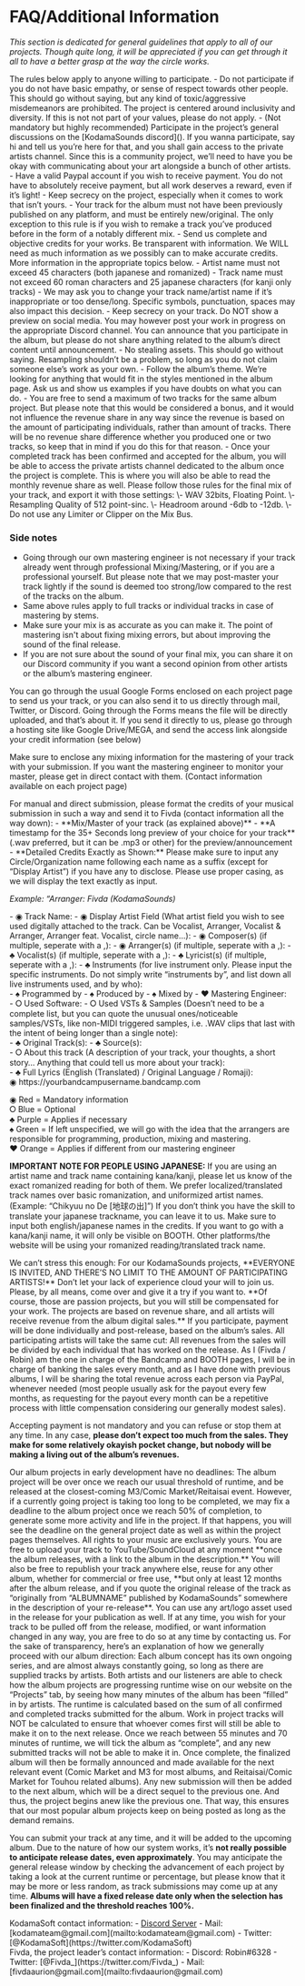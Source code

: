 
# FAQ/Additional Information

*This section is dedicated for general guidelines that apply to all of our projects. Though quite long, it will be appreciated if you can get through it all to have a better grasp at the way the circle works.*


<WrappableParagraph title="General Rules">
The rules below apply to anyone willing to participate.
- Do not participate if you do not have basic empathy, or sense of respect towards other people. This should go without saying, but any kind of toxic/aggressive misdemeanors are prohibited. The project is centered around inclusivity and diversity.  If this is not not part of your values, please do not apply.
- (Not mandatory but highly recommended) Participate in the project’s general discussions on the [KodamaSounds discord](). If you wanna participate, say hi and tell us you’re here for that, and you shall gain access to the private artists channel. Since this is a community project, we’ll need to have you be okay with communicating about your art alongside a bunch of other artists. 
- Have a valid Paypal account if you wish to receive payment. You do not have to absolutely receive payment, but all work deserves a reward, even if it’s light!
- Keep secrecy on the project, especially when it comes to work that isn’t yours.
</WrappableParagraph>


<WrappableParagraph title="Album / Track Rules">
- Your track for the album must not have been previously published on any platform, and must be entirely new/original. The only exception to this rule is if you wish to remake a track you’ve produced before in the form of a notably different mix.
- Send us complete and objective credits for your works. Be transparent with information. We WILL need as much information as we possibly can to make accurate credits. More information in the appropriate topics below.
- Artist name must not exceed 45 characters (both japanese and romanized)
- Track name must not exceed 60 roman characters and 25 japanese characters (for kanji only tracks)
- We may ask you to change your track name/artist name if it’s inappropriate or too dense/long. Specific symbols, punctuation, spaces may also impact this decision.
- Keep secrecy on your track. Do NOT show a preview on social media. You may however post your work in progress on the appropriate Discord channel. You can announce that you participate in the album, but please do not share anything related to the album’s direct content until announcement.
- No stealing assets. This should go without saying. Resampling shouldn’t be a problem, so long as you do not claim someone else’s work as your own.
- Follow the album’s theme. We’re looking for anything that would fit in the styles mentioned in the album page. Ask us and show us examples if you have doubts on what you can do.
- You are free to send a maximum of two tracks for the same album project. But please note that this would be considered a bonus, and it would not influence the revenue share in any way since the revenue is based on the amount of participating individuals, rather than amount of tracks. There will be no revenue share difference whether you produced one or two tracks, so keep that in mind if you do this for that reason.
- Once your completed track has been confirmed and accepted for the album, you will be able to access the private artists channel dedicated to the album once the project is complete. This is where you will also be able to read the monthly revenue share as well.
</WrappableParagraph>

<WrappableParagraph title="Mix/Mastering">
Please follow those rules for the final mix of your track, and export it with those settings:
\- WAV 32bits, Floating Point.
\- Resampling Quality of 512 point-sinc.
\- Headroom around -6db to -12db.
\- Do not use any Limiter or Clipper on the Mix Bus.

### Side notes
- Going through our own mastering engineer is not necessary if your track already went through professional Mixing/Mastering, or if you are a professional yourself. But please note that we may post-master your track lightly if the sound is deemed too strong/low compared to the rest of the tracks on the album.
- Same above rules apply to full tracks or individual tracks in case of mastering by stems.
- Make sure your mix is as accurate as you can make it. The point of mastering isn't about fixing mixing errors, but about improving the sound of the final release.
- If you are not sure about the sound of your final mix, you can share it on our Discord community if you want a second opinion from other artists or the album’s mastering engineer.
</WrappableParagraph>

<WrappableParagraph title="File Information">
You can go through the usual Google Forms enclosed on each project page to send us your track, or you can also send it to us directly through mail, Twitter, or Discord. Going through the Forms means the file will be directly uploaded, and that’s about it. If you send it directly to us, please go through a hosting site like Google Drive/MEGA, and send the access link alongside your credit information (see below)

Make sure to enclose any mixing information for the mastering of your track with your submission. If you want the mastering engineer to monitor your master, please get in direct contact with them. (Contact information available on each project page)
</WrappableParagraph>

<WrappableParagraph title="Credits Guidelines">
For manual and direct submission, please format the credits of your musical submission in such a way and send it to Fivda (contact information all the way down):
- **Mix/Master of your track (as explained above)**
- **A timestamp for the 35+ Seconds long preview of your choice for your track** (.wav preferred, but it can be .mp3 or other) for the preview/announcement
- **Detailed Credits Exactly as Shown:**
Please make sure to input any Circle/Organization name following each name as a suffix (except for “Display Artist”) if you have any to disclose. Please use proper casing, as we will display the text exactly as input.

*Example: “Arranger: Fivda (KodamaSounds)*
<div className="ml-4">
    - <span className="bg-red-500/25 rounded">◉ Track Name</span>: 
    - <span className="bg-red-500/25 rounded">◉ Display Artist Field</span> (What artist field you wish to see used digitally attached to the track. Can be Vocalist, Arranger, Vocalist & Arranger, Arranger feat. Vocalist, circle name...): 
    - <span className="bg-red-500/25 rounded">◉ Composer(s)</span> (if multiple, seperate with a ,):
    - <span className="bg-red-500/25 rounded">◉ Arranger(s)</span> (if multiple, seperate with a ,):
    - <span className="bg-purple-500/25 rounded">♣ Vocalist(s)</span> (if multiple, seperate with a ,):  
    - <span className="bg-purple-500/25 rounded">♣ Lyricist(s)</span> (if multiple, seperate with a ,): 
    - <span className="bg-purple-500/25 rounded">♣ Instruments</span> (for live instrument only. Please input the specific instruments. Do not simply write “instruments by”, and list down all live instruments used, and by who): 
    <br/>
    - <span className="bg-green-500/25 rounded">♠ Programmed by </span> 
    - <span className="bg-green-500/25 rounded">♠ Produced by </span> 
    - <span className="bg-green-500/25 rounded">♠ Mixed by </span> 
    - <span className="bg-orange-500/25 rounded">♥ Mastering Engineer:</span> 
    <br/>
    - <span className="bg-blue-500/25 rounded">⭘ Used Software:</span>
    - <span className="bg-blue-500/25 rounded">⭘ Used VSTs & Samples</span> (Doesn’t need to be a complete list, but you can quote the unusual ones/noticeable samples/VSTs, like non-MIDI triggered samples, i.e. .WAV clips that last with the intent of being longer than a single note): 
    <br/>
    - <span className="bg-purple-500/25 rounded">♣ Original Track(s): </span> 
    - <span className="bg-purple-500/25 rounded">♣ Source(s): </span> 
    <br/>
    - <span className="bg-blue-500/25 rounded">⭘ About this track</span> (A description of your track, your thoughts, a short story… Anything that could tell us more about your track): 
    <br/>
    - <span className="bg-purple-500/25 rounded">♣ Full Lyrics (English (Translated) / Original Language / Romaji): </span>
    <br/>
    <span className="bg-red-500/25 rounded">◉ https://yourbandcampusername.bandcamp.com</span> 
</div>

<span className="bg-red-500/25 rounded">◉ Red = Mandatory information</span><br/>
<span className="bg-blue-500/25 rounded">⭘ Blue = Optional </span><br/>
<span className="bg-purple-500/25 rounded">♣ Purple = Applies if necessary</span> <br/>
<span className="bg-green-500/25 rounded">♠ Green = If left unspecified, we will go with the idea that the arrangers are responsible for programming, production, mixing and mastering.</span><br/>
<span className="bg-orange-500/25 rounded">♥ Orange = Applies if different from our mastering engineer</span>

**IMPORTANT NOTE FOR PEOPLE USING JAPANESE:**
If you are using an artist name and track name containing kana/kanji, please let us know of the exact romanized reading for both of them. We prefer localized/translated track names over basic romanization, and uniformized artist names. (Example: “Chikyuu no De [地球の出]”) If you don’t think you have the skill to translate your japanese trackname, you can leave it to us. Make sure to input both english/japanese names in the credits. If you want to go with a kana/kanji name, it will only be visible on BOOTH. Other platforms/the website will be using your romanized reading/translated track name.
</WrappableParagraph>


<WrappableParagraph title="Scope">
We can’t stress this enough: For our KodamaSounds projects, **EVERYONE IS INVITED, AND THERE’S NO LIMIT TO THE AMOUNT OF PARTICIPATING ARTISTS!** Don’t let your lack of experience cloud your will to join us. Please, by all means, come over and give it a try if you want to.
</WrappableParagraph>

<WrappableParagraph title="Payment">
**Of course, those are passion projects, but you will still be compensated for your work. The projects are based on revenue share, and all artists will receive revenue from the album digital sales.** If you participate, payment will be done individually and post-release, based on the album’s sales. All participating artists will take the same cut: All revenues from the sales will be divided by each individual that has worked on the release. As I (Fivda / Robin) am the one in charge of the Bandcamp and BOOTH pages, I will be in charge of banking the sales every month, and as I have done with previous albums, I will be sharing the total revenue across each person via PayPal, whenever needed (most people usually ask for the payout every few months, as requesting for the payout every month can be a repetitive process with little compensation considering our generally modest sales). 

Accepting payment is not mandatory and you can refuse or stop them at any time. In any case, **please don’t expect too much from the sales. They make for some relatively okayish pocket change, but nobody will be making a living out of the album’s revenues.**
</WrappableParagraph>

<WrappableParagraph title="Deadlines">
Our album projects in early development have no deadlines: The album project will be over once we reach our usual threshold of runtime, and be released at the closest-coming M3/Comic Market/Reitaisai event. However, if a currently going project is taking too long to be completed, we may fix a deadline to the album project once we reach 50% of completion, to generate some more activity and life in the project. If that happens, you will see the deadline on the general project date as well as within the project pages themselves.
</WrappableParagraph>


<WrappableParagraph title="Terms of Use">
All rights to your music are exclusively yours. You are free to upload your track to YouTube/SoundCloud at any moment **once the album releases, with a link to the album in the description.** You will also be free to republish your track anywhere else, reuse for any other album, whether for commercial or free use, **but only at least 12 months after the album release, and if you quote the original release of the track as “originally from “ALBUMNAME” published by KodamaSounds” somewhere in the description of your re-release**. You can use any art/logo asset used in the release for your publication as well. If at any time, you wish for your track to be pulled off from the release, modified, or want information changed in any way, you are free to do so at any time by contacting us. 
</WrappableParagraph>


<WrappableParagraph title="Additional Information">
For the sake of transparency, here’s an explanation of how we generally proceed with our album direction: Each album concept has its own ongoing series, and are almost always constantly going, so long as there are supplied tracks by artists. Both artists and our listeners are able to check how the album projects are progressing runtime wise on our website on the “Projects” tab, by seeing how many minutes of the album has been “filled” in by artists. The runtime is calculated based on the sum of all confirmed and completed tracks submitted for the album. Work in project tracks will NOT be calculated to ensure that whoever comes first will still be able to make it on to the next release. Once we reach between 55 minutes and 70 minutes of runtime, we will tick the album as “complete”, and any new submitted tracks will not be able to make it in. Once complete, the finalized album will then be formally announced and made available for the next relevant event (Comic Market and M3 for most albums, and Reitaisai/Comic Market for Touhou related albums). Any new submission will then be added to the next album, which will be a direct sequel to the previous one. And thus, the project begins anew like the previous one. That way, this ensures that our most popular album projects keep on being posted as long as the demand remains.

You can submit your track at any time, and it will be added to the upcoming album. Due to the nature of how our system works, it’s **not really possible to anticipate release dates, even approximately**. You may anticipate the general release window by checking the advancement of each project by taking a look at the current runtime or percentage, but please know that it may be more or less random, as track submissions may come up at any time. **Albums will have a fixed release date only when the selection has been finalized and the threshold reaches 100%.**
</WrappableParagraph>

<WrappableParagraph title="Contact (Questions / Submissions)">
KodamaSoft contact information:
- <a href={DISCORD_URL}>Discord Server</a> 
- Mail: [kodamateam@gmail.com](mailto:kodamateam@gmail.com)
- Twitter: [@KodamaSoft](https://twitter.com/KodamaSoft)

<br/>
Fivda, the project leader’s contact information:
- Discord: Robin#6328
- Twitter: [@Fivda_](https://twitter.com/Fivda_)
- Mail: [fivdaaurion@gmail.com](mailto:fivdaaurion@gmail.com)
</WrappableParagraph>

